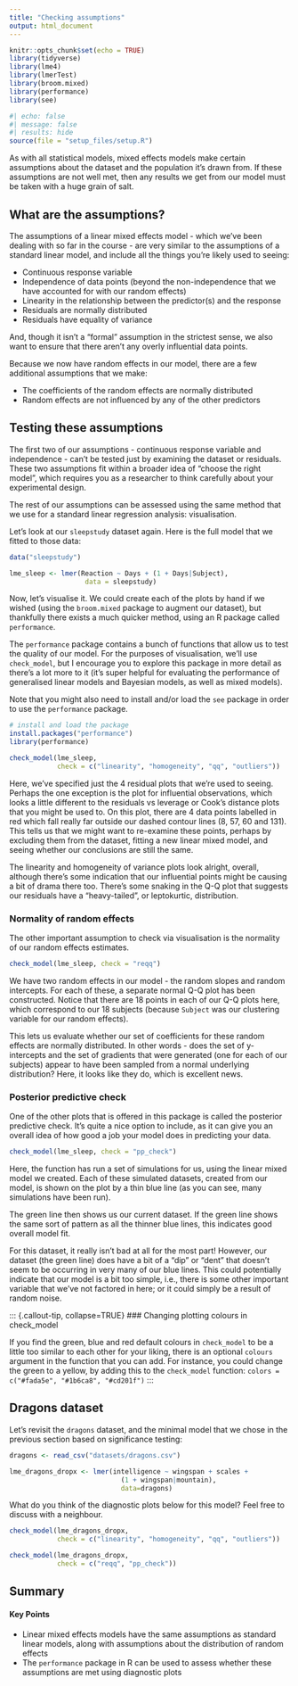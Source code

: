 ---
title: "Checking assumptions"
output: html_document
---

```{r setup, include=FALSE}
knitr::opts_chunk$set(echo = TRUE)
library(tidyverse)
library(lme4)
library(lmerTest)
library(broom.mixed)
library(performance)
library(see)
```

```{r}
#| echo: false
#| message: false
#| results: hide
source(file = "setup_files/setup.R")
```

As with all statistical models, mixed effects models make certain assumptions about the dataset and the population it's drawn from. If these assumptions are not well met, then any results we get from our model must be taken with a huge grain of salt.

## What are the assumptions?

The assumptions of a linear mixed effects model - which we've been dealing with so far in the course - are very similar to the assumptions of a standard linear model, and include all the things you're likely used to seeing:

- Continuous response variable
- Independence of data points (beyond the non-independence that we have accounted for with our random effects)
- Linearity in the relationship between the predictor(s) and the response
- Residuals are normally distributed
- Residuals have equality of variance

And, though it isn't a "formal" assumption in the strictest sense, we also want to ensure that there aren't any overly influential data points.

Because we now have random effects in our model, there are a few additional assumptions that we make:

- The coefficients of the random effects are normally distributed
- Random effects are not influenced by any of the other predictors

## Testing these assumptions

The first two of our assumptions - continuous response variable and independence - can't be tested just by examining the dataset or residuals. These two assumptions fit within a broader idea of "choose the right model", which requires you as a researcher to think carefully about your experimental design.

The rest of our assumptions can be assessed using the same method that we use for a standard linear regression analysis: visualisation.

Let's look at our `sleepstudy` dataset again. Here is the full model that we fitted to those data:
```{r}
data("sleepstudy")

lme_sleep <- lmer(Reaction ~ Days + (1 + Days|Subject),
                   data = sleepstudy)
```

Now, let's visualise it. We could create each of the plots by hand if we wished (using the `broom.mixed` package to augment our dataset), but thankfully there exists a much quicker method, using an R package called `performance`.

::: {.callout-tip}
The `performance` package contains a bunch of functions that allow us to test the quality of our model. For the purposes of visualisation, we'll use `check_model`, but I encourage you to explore this package in more detail as there's a lot more to it (it's super helpful for evaluating the performance of generalised linear models and Bayesian models, as well as mixed models).

Note that you might also need to install and/or load the `see` package in order to use the `performance` package.
:::

```{r}
# install and load the package
install.packages("performance")
library(performance)

check_model(lme_sleep, 
            check = c("linearity", "homogeneity", "qq", "outliers"))
```
Here, we've specified just the 4 residual plots that we're used to seeing. Perhaps the one exception is the plot for influential observations, which looks a little different to the residuals vs leverage or Cook's distance plots that you might be used to. On this plot, there are 4 data points labelled in red which fall really far outside our dashed contour lines (8, 57, 60 and 131). This tells us that we might want to re-examine these points, perhaps by excluding them from the dataset, fitting a new linear mixed model, and seeing whether our conclusions are still the same.

The linearity and homogeneity of variance plots look alright, overall, although there's some indication that our influential points might be causing a bit of drama there too. There's some snaking in the Q-Q plot that suggests our residuals have a "heavy-tailed", or leptokurtic, distribution.

### Normality of random effects

The other important assumption to check via visualisation is the normality of our random effects estimates.

```{r}
check_model(lme_sleep, check = "reqq")
```
We have two random effects in our model - the random slopes and random intercepts. For each of these, a separate normal Q-Q plot has been constructed. Notice that there are 18 points in each of our Q-Q plots here, which correspond to our 18 subjects (because `Subject` was our clustering variable for our random effects).

This lets us evaluate whether our set of coefficients for these random effects are normally distributed. In other words - does the set of y-intercepts and the set of gradients that were generated (one for each of our subjects) appear to have been sampled from a normal underlying distribution? Here, it looks like they do, which is excellent news.

### Posterior predictive check

One of the other plots that is offered in this package is called the posterior predictive check. It's quite a nice option to include, as it can give you an overall idea of how good a job your model does in predicting your data.

```{r}
check_model(lme_sleep, check = "pp_check")
```

Here, the function has run a set of simulations for us, using the linear mixed model we created. Each of these simulated datasets, created from our model, is shown on the plot by a thin blue line (as you can see, many simulations have been run).

The green line then shows us our current dataset. If the green line shows the same sort of pattern as all the thinner blue lines, this indicates good overall model fit.

For this dataset, it really isn't bad at all for the most part! However, our dataset (the green line) does have a bit of a "dip" or "dent" that doesn't seem to be occurring in very many of our blue lines. This could potentially indicate that our model is a bit too simple, i.e., there is some other important variable that we've not factored in here; or it could simply be a result of random noise.

::: {.callout-tip, collapse=TRUE}
### Changing plotting colours in check_model

If you find the green, blue and red default colours in `check_model` to be a little too similar to each other for your liking, there is an optional `colours` argument in the function that you can add. For instance, you could change the green to a yellow, by adding this to the `check_model` function: `colors = c("#fada5e", "#1b6ca8", "#cd201f")`
:::

## Dragons dataset

Let's revisit the `dragons` dataset, and the minimal model that we chose in the previous section based on significance testing:

```{r}
dragons <- read_csv("datasets/dragons.csv")

lme_dragons_dropx <- lmer(intelligence ~ wingspan + scales + 
                            (1 + wingspan|mountain), 
                            data=dragons)
```

What do you think of the diagnostic plots below for this model? Feel free to discuss with a neighbour.

```{r}
check_model(lme_dragons_dropx, 
            check = c("linearity", "homogeneity", "qq", "outliers"))

check_model(lme_dragons_dropx, 
            check = c("reqq", "pp_check"))
```

## Summary

::: {.callout-tip}
#### Key Points

- Linear mixed effects models have the same assumptions as standard linear models, along with assumptions about the distribution of random effects
- The `performance` package in R can be used to assess whether these assumptions are met using diagnostic plots
:::